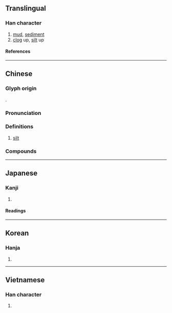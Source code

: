 {{also|瘀}}
{{character info}}
==Translingual==

===Han character===
{{Han char|rn=85|rad=水|as=08|sn=11|four=38133|canj=EYSY|ids=⿰氵於}}

# [[mud]], [[sediment]]
# [[clog]] up, [[silt]] up

====References====
{{Han ref|kx=0630.230|dkj=17665|dj=1033.030|hdz=31660.010|uh=6DE4}}

----

==Chinese==
{{zh-forms}}

===Glyph origin===
{{Han etym}}
{{Han compound|水|alt1=氵|於|ls=psc|c1=s|t1=water|c2=p}}.

===Pronunciation===
{{zh-pron
|m=yū
|c=jyu1,jyu2,jyu3
|md=ṳ̆
|mn=qz:ir/xm:u/zz:i
|mn-t=e3
|mc=y
|oc=y
|cat=
}}

===Definitions===
{{zh-hanzi}}

# [[silt]]

===Compounds===
{{zh-der|放淤|淤塞|淤泥|淤溉|淤滯|淤積|淤血|淤閼}}

----

==Japanese==

===Kanji===
{{ja-kanji|grade=|rs=水08}}

# {{rfdef|ja|sort=水08}}

====Readings====
{{ja-readings
|on=よ, お
|kun=どろ
}}

----

==Korean==

===Hanja===
{{ko-hanja|어}}

# {{rfdef|ko|sort=水08}}

----

==Vietnamese==

===Han character===
{{vi-readings|rs=水08|reading=ứa}}

# {{rfdef|vi|sort=水08}}